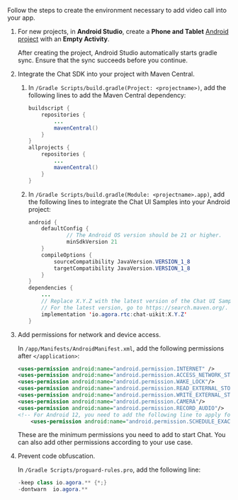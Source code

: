 <PlatformWrapper platform="android">

Follow the steps to create the environment necessary to add video call into your app.

1. For new projects, in **Android Studio**, create a **Phone and Tablet** [Android project](https://developer.android.com/studio/projects/create-project) with an **Empty Activity**.

   After creating the project, Android Studio automatically starts gradle sync. Ensure that the sync succeeds before you continue.

2. Integrate the Chat SDK into your project with Maven Central. 

    1. In `/Gradle Scripts/build.gradle(Project: <projectname>)`, add the following lines to add the Maven Central dependency:

        ```java
        buildscript {
            repositories {
                ...
                mavenCentral()
            }
        }
        allprojects {
            repositories {
                ...
                mavenCentral()
            }
        }
        ```
	 	
	1. In `/Gradle Scripts/build.gradle(Module: <projectname>.app)`, add the following lines to integrate the Chat UI Samples into your Android project:

        ```java
        android {
            defaultConfig {
                    // The Android OS version should be 21 or higher.
                    minSdkVersion 21
            }
            compileOptions {
                sourceCompatibility JavaVersion.VERSION_1_8
                targetCompatibility JavaVersion.VERSION_1_8
            }
        }
        dependencies {
            ...
            // Replace X.Y.Z with the latest version of the Chat UI Samples. 
            // For the latest version, go to https://search.maven.org/.
            implementation 'io.agora.rtc:chat-uikit:X.Y.Z'
        }
        ```

3. Add permissions for network and device access.

   In `/app/Manifests/AndroidManifest.xml`, add the following permissions after `</application>`:
	 
	```xml
	<uses-permission android:name="android.permission.INTERNET" />
    <uses-permission android:name="android.permission.ACCESS_NETWORK_STATE"/>
    <uses-permission android:name="android.permission.WAKE_LOCK"/>
    <uses-permission android:name="android.permission.READ_EXTERNAL_STORAGE"/>
    <uses-permission android:name="android.permission.WRITE_EXTERNAL_STORAGE"/>
    <uses-permission android:name="android.permission.CAMERA"/>
    <uses-permission android:name="android.permission.RECORD_AUDIO"/>
    <!-- For Android 12, you need to add the following line to apply for the alarm clock permission. For Agora Chat 1.0.9 or later, this permission is optional.-->
        <uses-permission android:name="android.permission.SCHEDULE_EXACT_ALARM" />
	```
	
	These are the minimum permissions you need to add to start Chat. You can also add other permissions according to your use case.

4. Prevent code obfuscation.

   In `/Gradle Scripts/proguard-rules.pro`, add the following line:

	```java
	-keep class io.agora.** {*;}
	-dontwarn  io.agora.**
	```

</PlatformWrapper>
